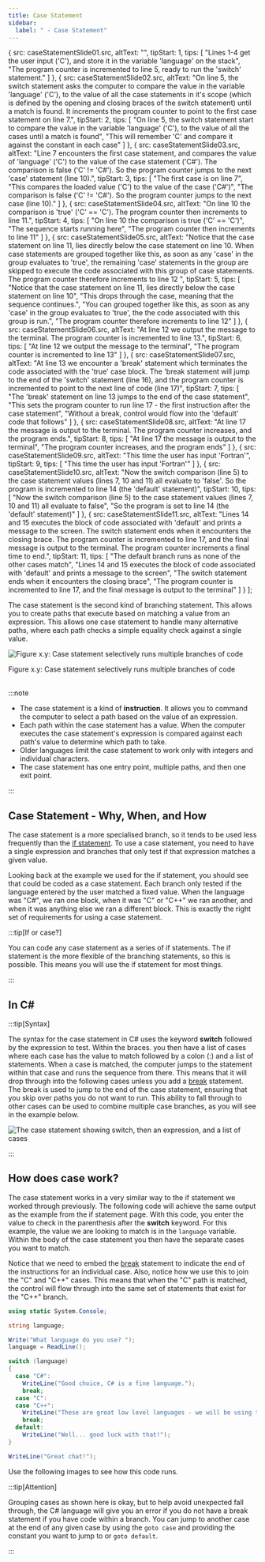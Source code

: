 ```yaml
---
title: Case Statement
sidebar: 
  label: " - Case Statement"
---
```




  {
    src: caseStatementSlide01.src,
    altText: "",
    tipStart: 1,
    tips: [
      "Lines 1-4 get the user input ('C'), and store it in the variable 'language' on the stack",
      "The program counter is incremented to line 5, ready to run the 'switch' statement."
    ]
  },
  {
    src: caseStatementSlide02.src,
    altText: "On line 5, the switch statement asks the computer to compare the value in the variable 'language' ('C'), to the value of all the case statements in it's scope (which is defined by the opening and closing braces of the switch statement) until a match is found. It increments the program counter to point to the first case statement on line 7.",
    tipStart: 2,
    tips: [
      "On line 5, the switch statement start to compare the value in the variable 'language' ('C'), to the value of all the cases until a match is found",
      "This will remember 'C' and compare it against the constant in each case"
    ]
  },
  {
    src: caseStatementSlide03.src,
    altText: "Line 7 encounters the first case statement, and compares the value of 'language' ('C') to the value of the case statement ('C#'). The comparison is false ('C' != 'C#'). So the program counter jumps to the next 'case' statement (line 10).",
    tipStart: 3,
    tips: [
      "The first case is on line 7",
      "This compares the loaded value ('C') to the value of the case ('C#')",
      "The comparison is <span class='booleanFalse'>false</span> ('C' != 'C#'). So the program counter jumps to the next case (line 10)."
    ]
  },
  {
    src: caseStatementSlide04.src,
    altText: "On line 10 the comparison is 'true' ('C' == 'C'). The program counter then increments to line 11.",
    tipStart: 4,
    tips: [
      "On line 10 the comparison is <span class='booleanTrue'>true</span> ('C' == 'C')",
      "The sequence starts running here",
      "The program counter then increments to line 11"
    ]
  },
  {
    src: caseStatementSlide05.src,
    altText: "Notice that the case statement on line 11, lies directly below the case statement on line 10. When case statements are grouped together like this, as soon as any 'case' in the group evaluates to 'true', the remaining 'case' statements in the group are skipped to execute the code associated with this group of case statements. The program counter therefore increments to line 12 ",
    tipStart: 5,
    tips: [
      "Notice that the case statement on line 11, lies directly below the case statement on line 10",
      "This drops through the case, meaning that the sequence continues.",
      "You can grouped together like this, as soon as any 'case' in the group evaluates to 'true', the the code associated with this group is run.",
      "The program counter therefore increments to line 12"
    ]
  },
  {
    src: caseStatementSlide06.src,
    altText: "At line 12 we output the message to the terminal. The program counter is incremented to line 13.",
    tipStart: 6,
    tips: [
      "At line 12 we output the message to the terminal",
      "The program counter is incremented to line 13"
    ]
  },
  {
    src: caseStatementSlide07.src,
    altText: "At line 13 we encounter a 'break' statement which terminates the code associated with the 'true' case block. The 'break statement will jump to the end of the 'switch' statement (line 16), and the program counter is incremented to point to the next line of code (line 17)",
    tipStart: 7,
    tips: [
      "The 'break' statement on line 13 jumps to the end of the case statement",
      "This sets the program counter to run line 17 - the first instruction after the case statement",
      "Without a break, control would flow into the 'default' code that follows"
    ]
  },
  {
    src: caseStatementSlide08.src,
    altText: "At line 17 the message is output to the terminal. The program counter increases, and the program ends.",
    tipStart: 8,
    tips: [
      "At line 17 the message is output to the terminal",
      "The program counter increases, and the program ends"
    ]
  },
  {
    src: caseStatementSlide09.src,
    altText: "This time the user has input 'Fortran'",
    tipStart: 9,
    tips: [
      "This time the user has input 'Fortran'"
    ]
  },
  {
    src: caseStatementSlide10.src,
    altText: "Now the switch comparison (line 5) to the case statement values (lines 7, 10 and 11) all evaluate to 'false'. So the program is incremented to line 14 (the 'default' statement)",
    tipStart: 10,
    tips: [
      "Now the switch comparison (line 5) to the case statement values (lines 7, 10 and 11) all evaluate to <span class='booleanFalse'>false</span>",
      "So the program is set to line 14 (the 'default' statement)"
    ]
  },
  {
    src: caseStatementSlide11.src,
    altText: "Lines 14 and 15 executes the block of code associated with 'default' and prints a message to the screen. The switch statement ends when it encounters the closing brace. The program counter is incremented to line 17, and the final message is output to the terminal. The program counter increments a final time to end.",
    tipStart: 11,
    tips: [
      "The default branch runs as none of the other cases match",
      "Lines 14 and 15 executes the block of code associated with 'default' and prints a message to the screen",
      "The switch statement ends when it encounters the closing brace",
      "The program counter is incremented to line 17, and the final message is output to the terminal"
    ]
  }
];

The case statement is the second kind of branching statement. This allows you to create paths that execute based on matching a value from an expression. This allows one case statement to handle many alternative paths, where each path checks a simple equality check against a single value.


<a id="FigureCaseStatement"></a>

![Figure x.y: Case statement selectively runs multiple branches of code](./images/statement-case.png "Case statement selectively runs multiple branches of code")
<div class="caption"><span class="caption-figure-nbr">Figure x.y: </span>Case statement selectively runs multiple branches of code</div><br/>

:::note

- The case statement is a kind of **instruction**. It allows you to command the computer to select a path based on the value of an expression.
- Each path within the case statement has a value. When the computer executes the case statement's expression is compared against each path's value to determine which path to take.
- Older languages limit the case statement to work only with integers and individual characters.
- The case statement has one entry point, multiple paths, and then one exit point.

:::

## Case Statement - Why, When, and How

The case statement is a more specialised branch, so it tends to be used less frequently than the [if statement](../03-1-if). To use a case statement, you need to have a single expression and branches that only test if that expression matches a given value.

Looking back at the example we used for the if statement, you should see that could be coded as a case statement. Each branch only tested if the language entered by the user matched a fixed value. When the language was "C#", we ran one block, when it was "C" or "C++" we ran another, and when it was anything else we ran a different block. This is exactly the right set of requirements for using a case statement.

:::tip[If or case?]

You can code any case statement as a series of if statements. The if statement is the more flexible of the branching statements, so this is possible. This means you will use the if statement for most things.

:::

## In C#

:::tip[Syntax]

The syntax for the case statement in C# uses the keyword **switch** followed by the expression to test. Within the braces. you then have a list of cases where each case has the value to match followed by a colon (:) and a list of statements. When a case is matched, the computer jumps to the statement within that case and runs the sequence from there. This means that it will drop through into the following cases unless you add a [break](../05-1-break) statement. The break is used to jump to the end of the case statement, ensuring that you skip over paths you do not want to run. This ability to fall through to other cases can be used to combine multiple case branches, as you will see in the example below.

![The case statement showing switch, then an expression, and a list of cases](./images/case-statement.png)

:::

## How does case work?

The case statement works in a very similar way to the if statement we worked through previously. The following code will achieve the same output as the example from the if statement page. With this code, you enter the value to check in the parenthesis after the **switch** keyword. For this example, the value we are looking to match is in the `language` variable. Within the body of the case statement you then have the separate cases you want to match. 

Notice that we need to embed the [break](../05-1-break) statement to indicate the end of the instructions for an individual case. Also, notice how we use this to join the "C" and "C++" cases. This means that when the "C" path is matched, the control will flow through into the same set of statements that exist for the "C++" branch.

```csharp
using static System.Console;

string language;

Write("What language do you use? ");
language = ReadLine();

switch (language)
{
  case "C#":
    WriteLine("Good choice, C# is a fine language.");
    break;
  case "C":
  case "C++":
    WriteLine("These are great low level languages - we will be using these soon!");
    break;
  default:
    WriteLine("Well... good luck with that!");
}

WriteLine("Great chat!");
```

Use the following images to see how this code runs.

<MySwiper client:only height="" images={sliderImagesCaseStatement}></MySwiper>

:::tip[Attention]

Grouping cases as shown here is okay, but to help avoid unexpected fall through, the C# language will give you an error if you do not have a break statement if you have code within a branch. You can jump to another case at the end of any given case by using the `goto case` and providing the constant you want to jump to or `goto default`.

:::
